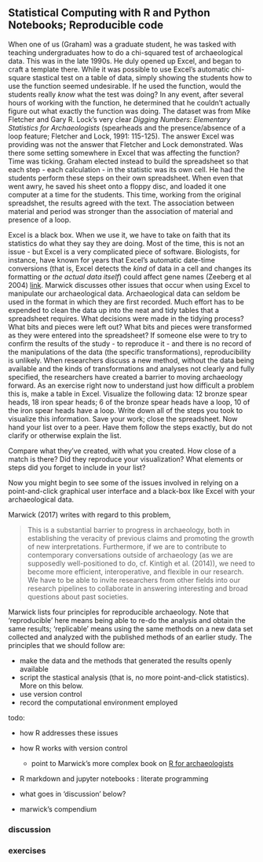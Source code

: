 ## Statistical Computing with R and Python Notebooks; Reproducible code

When one of us (Graham) was a graduate student, he was tasked with teaching undergraduates how to do a chi-squared test of archaeological data. This was in the late 1990s. He duly opened up Excel, and began to craft a template there. While it was possible to use Excel's automatic chi-square stastical test on a table of data, simply showing the students how to use the function seemed undesirable. If he used the function, would the students really _know_ what the test was doing? In any event, after several hours of working with the function, he determined that he couldn't actually figure out what exactly the function was doing. The dataset was from Mike Fletcher and Gary R. Lock's very clear _Digging Numbers: Elementary Statistics for Archaeologists_ (spearheads and the presence/absence of a loop feature; Fletcher and Lock, 1991: 115-125). The answer Excel was providing was not the answer that Fletcher and Lock demonstrated. Was there some setting somewhere in Excel that was affecting the function? Time was ticking. Graham elected instead to build the spreadsheet so that each step - each calculation - in the statistic was its own cell. He had the students perform these steps on their own spreadsheet. When even that went awry, he saved his sheet onto a floppy disc, and loaded it one computer at a time for the students. This time, working from the original spreadshet, the results agreed with the text. The association between material and period was stronger than the association of material and presence of a loop.

Excel is a black box. When we use it, we have to take on faith that its statistics do what they say they are doing. Most of the time, this is not an issue - but Excel is a very complicated piece of software. Biologists, for instance, have known for years that Excel's automatic date-time conversions (that is, Excel detects the _kind_ of data in a cell and changes its formatting or _the actual data itself_) could affect gene names (Zeeberg et al 2004) [link](https://bmcbioinformatics.biomedcentral.com/articles/10.1186/1471-2105-5-80). Marwick discusses other issues that occur when using Excel to manipulate our archaeological data. Archaeological data can seldom be used in the format in which they are first recorded. Much effort has to be expended to clean the data up into the neat and tidy tables that a spreadsheet requires. What decisions were made in the tidying process? What bits and pieces were left out? What bits and pieces were transformed as they were entered into the spreadsheet? If someone else were to try to confirm the results of the study - to reproduce it - and there is no record of the manipulations of the data (the specific transformations), reproducibility is unlikely. When researchers discuss a new method, without the data being available and the kinds of transformations and analyses not clearly and fully specified, the researchers have created a barrier to moving archaeology forward. As an exercise right now to understand just how difficult a problem this is, make a table in Excel. Visualize the following data: 12 bronze spear heads, 18 iron spear heads; 6 of the bronze spear heads have a loop, 10 of the iron spear heads have a loop. Write down all of the steps you took to visualize this information. Save your work; close the spreadsheet. Now hand your list over to a peer. Have them follow the steps exactly, but do not clarify or otherwise explain the list.

Compare what they've created, with what you created. How close of a match is there? Did they reproduce your visualization? What elements or steps did you forget to include in your list?

Now you might begin to see some of the issues involved in relying on a point-and-click graphical user interface and a black-box like Excel with your archaeological data.

Marwick (2017) writes with regard to this problem,

> This is a substantial barrier to progress in archaeology, both in establishing the veracity of previous claims and promoting the growth of new interpretations. Furthermore, if we are to contribute to contemporary conversations outside of archaeology (as we are supposedly well-positioned to do, cf. Kintigh et al. (2014)), we need to become more efficient, interoperative, and flexible in our research. We have to be able to invite researchers from other fields into our research pipelines to collaborate in answering interesting and broad questions about past societies.

Marwick lists four principles for reproducible archaeology. Note that 'reproducible' here means being able to re-do the analysis and obtain the same results; 'replicable' means using the same methods on a new data set collected and analyzed with the published methods of an earlier study. The principles that we should follow are:

- make the data and the methods that generated the results openly available
- script the stastical analysis (that is, no more point-and-click statistics). More on this below.
- use version control
- record the computational environment employed

todo: 

- how R addresses these issues
- how R works with version control
  - point to Marwick's more complex book on [R for archaeologists](https://benmarwick.github.io/How-To-Do-Archaeological-Science-Using-R/)
- R markdown and jupyter notebooks : literate programming
- what goes in 'discussion' below?

- marwick's compendium

### discussion

### exercises
